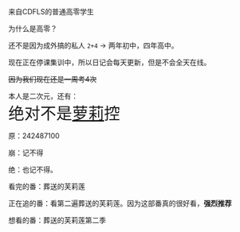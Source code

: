 
<BaseLayout title="About">
  <BaseCard title="About">

  来自CDFLS的普通高零学生

  为什么是高零？

  还不是因为成外搞的私人 ```2+4``` $\rightarrow$ 两年初中，四年高中。

  现在正在停课集训中，所以日记会每天更新，但是不会全天在线。

  ~~因为我们现在还是一周考4次~~

  本人是二次元，还有：  
  <font size = "6px">绝对不是<a href = "https://ybz2010.lanzoul.com/iCblk2e0wu4d" target = "_blank">萝莉</a>控</font>

  原：242487100

  崩：记不得

  绝：也记不得。

  看完的番：葬送的芙莉莲

  正在追的番：看第二遍葬送的芙莉莲。因为这部番真的很好看，**强烈推荐**

  想看的番：葬送的芙莉莲第二季

  </BaseCard>
</BaseLayout>

